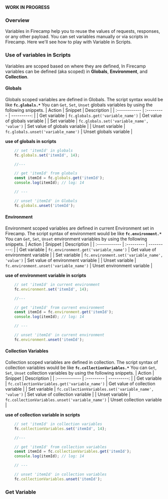 **WORK IN PROGRESS**

### Overview
Variables in Firecamp help you to reuse the values of requests, responses, or any other payload. You can set variables manually or via scripts in Firecamp. Here we'll see how to play with Variable in Scripts.

### Use of variables in Scripts
Variables are scoped based on where they are defined, In Firecamp variables can be defined (aka scoped) in **Globals**, **Environment**, and **Collection**.

#### Globals
Globals scoped variables are defined in Globals. The script syntax would be like **`fc.globals.*`**
You can `Get`, `Set`, `Unset` globals variables by using the following snippets.
| Action        | Snippet |   Description |
| :------------ | :--------- | ----------: |
| Get variable      |  `fc.globals.get('variable_name')`   | Get value of globals variable |
| Set variable      |  `fc.globals.set('variable_name', 'value')`   | Set value of globals variable |
| Unset variable    |  `fc.globals.unset('variable_name')` | Unset globals variable |

**use of globals in scripts**
```ts
    // set 'itemId' in globals
    fc.globals.set('itemId', 14);

    //---

    // get 'itemId' from globals
    const itemId = fc.globals.get('itemId');
    console.log(itemId); // log: 14

    // ---

    // unset 'itemId' in Globals
    fc.globals.unset('itemId');
```


#### Environment
Environment scoped variables are defined in current Environment set in Firecamp. The script syntax of environment would be like **`fc.environment.*`**
You can `Get`, `Set`, `Unset` environment variables by using the following snippets.
| Action        | Snippet |   Description |
| :------------ | :--------- | ----------: |
| Get variable      |  `fc.environment.get('variable_name')`          | Get value of environment variable |
| Set variable      |  `fc.environment.set('variable_name', 'value')` | Set value of environment variable |
| Unset variable    |  `fc.environment.unset('variable_name')`        | Unset environment variable |

**use of environment variable in scripts**
```ts
    // set 'itemId' in current environment
    fc.environment.set('itemId', 14);

    //---

    // get 'itemId' from current environment
    const itemId = fc.environment.get('itemId');
    console.log(itemId); // log: 14

    // ---

    // unset 'itemId' in current environment
    fc.environment.unset('itemId');
```

#### Collection Variables
Collection scoped variables are defined in collection. The script syntax of collection variables would be like **`fc.collectionVariables.*`**
You can `Get`, `Set`, `Unset` collection variables by using the following snippets.
| Action        | Snippet |   Description |
| :------------ | :--------- | ----------: |
| Get variable      |  `fc.collectionVariables.get('variable_name')`           | Get value of collection variable |
| Set variable      |  `fc.collectionVariables.set('variable_name', 'value')`  | Set value of collection variable |
| Unset variable    |  `fc.collectionVariables.unset('variable_name')`         | Unset collection variable |

**use of collection variable in scripts**
```ts
    // set 'itemId' in collection variables
    fc.collectionVariables.set('itemId', 14);

    //---

    // get 'itemId' from collection variables
    const itemId = fc.collectionVariables.get('itemId');
    console.log(itemId); // log: 14

    // ---

    // unset 'itemId' in collection variables
    fc.collectionVariables.unset('itemId');
```

### Get Variable